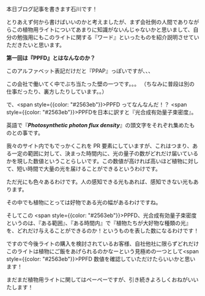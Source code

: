 
<Layout>
<Blog 
  subTitle="Ishikawa in da house"
  title="PPFDってなんだ？"
  img="/img/whatisppfd.png"
 >

本日ブログ記事を書きます石川です！

とりあえず何から書けばいいのかと考えましたが、まず会社側の人間でありながらこの植物用ライトについてあまりに知識がないんじゃないかと思いまして、自分の勉強用にもこのライトに関する『ワード』といったものを紹介説明させていただきたいと思います。

__第一回は『PPFD』とはなんなのか？__

このアルファベット表記だけだと『PPAP』っぽいですが、、、

この会社で働いてく中でぶち当たった壁の一つです。。。
（ちなみに普段は別の仕事だったり、裏方したりしています。。）

で、<span style={{color: "#2563eb"}}>PPFD</span> ってなんなんだ！？ <span style={{color: "#2563eb"}}>PPFD</span>を日本に訳すと『光合成有効量子束密度』。

英語で『***Photosynthetic photon flux density***』の頭文字をそれぞれ集めたものとの事です。

我々のサイト内でもでっかくこれを PR 要素にしていますが、これはつまり、ある一定の範囲に対して、決まった時間内に、光の量子の数がどれだけ届いているかを現した数値ということらしいです。この数値が高ければ高いほど植物に対して、短い時間で大量の光を届けることができるというわけです。

ただ光にも色々あるわけです。人の感知できる光もあれば、感知できない光もあります。

その中でも植物にとっては好物である光の幅があるわけですね。

そしてこの <span style={{color: "#2563eb"}}>PPFD</span>、光合成有効量子束密度というのは、『ある範囲』、『ある時間内』で『植物たちが大好物な種類の光』を、どれだけ与えることができるのか！というものを表した数になるわけです！

ですので今後ライトの購入を検討されているお客様、自社他社に限らずどれだけこのライトは植物にご飯をあげられるのかなーという見極めの一つとして<span style={{color: "#2563eb"}}>PPFD</span> 数値を確認していただけたらいいかと思います！

まだまだ植物用ライトに関してはペーペーですが、引き続きよろしくおねがいいたします！

</Blog>
</Layout>
